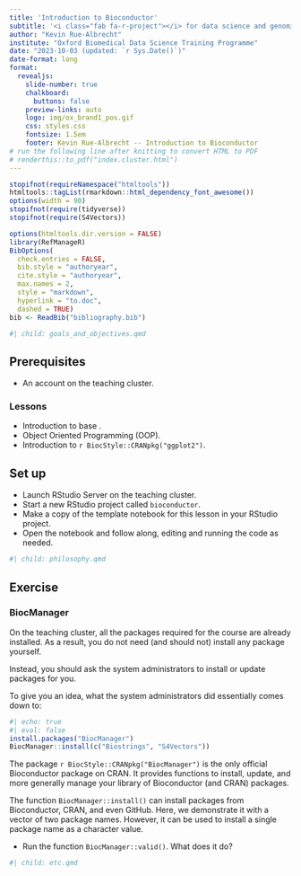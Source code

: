 ```yaml
---
title: 'Introduction to Bioconductor'
subtitle: '<i class="fab fa-r-project"></i> for data science and genomics'
author: "Kevin Rue-Albrecht"
institute: "Oxford Biomedical Data Science Training Programme"
date: "2023-10-03 (updated: `r Sys.Date()`)"
date-format: long
format:
  revealjs: 
    slide-number: true
    chalkboard: 
      buttons: false
    preview-links: auto
    logo: img/ox_brand1_pos.gif
    css: styles.css
    fontsize: 1.5em
    footer: Kevin Rue-Albrecht -- Introduction to Bioconductor
# run the following line after knitting to convert HTML to PDF
# renderthis::to_pdf("index.cluster.html")
---
```


```r
stopifnot(requireNamespace("htmltools"))
htmltools::tagList(rmarkdown::html_dependency_font_awesome())
options(width = 90)
stopifnot(require(tidyverse))
stopifnot(require(S4Vectors))
```

```r
options(htmltools.dir.version = FALSE)
library(RefManageR)
BibOptions(
  check.entries = FALSE,
  bib.style = "authoryear",
  cite.style = "authoryear",
  max.names = 2,
  style = "markdown",
  hyperlink = "to.doc",
  dashed = TRUE)
bib <- ReadBib("bibliography.bib")
```

```r
#| child: goals_and_objectives.qmd
```

## Prerequisites

- An account on the teaching cluster.

### Lessons

- Introduction to base <i class="fab fa-r-project"></i>.
- Object Oriented Programming (OOP).
- Introduction to `r BiocStyle::CRANpkg("ggplot2")`.

## Set up

- Launch RStudio Server on the teaching cluster.
- Start a new RStudio project called `bioconductor`.
- Make a copy of the template notebook for this lesson in your RStudio project.
- Open the notebook and follow along, editing and running the code as needed.

```r
#| child: philosophy.qmd
```

## Exercise

### BiocManager

On the teaching cluster, all the packages required for the course are already installed.
As a result, you do not need (and should not) install any package yourself.

Instead, you should ask the system administrators to install or update packages for you.

To give you an idea, what the system administrators did essentially comes down to:

```r
#| echo: true
#| eval: false
install.packages("BiocManager")
BiocManager::install(c("Biostrings", "S4Vectors"))
```

The package `r BiocStyle::CRANpkg("BiocManager")` is the only official Bioconductor package on CRAN.
It provides functions to install, update, and more generally manage your library of Bioconductor (and CRAN) packages.

The function `BiocManager::install()` can install packages from Bioconductor, CRAN, and even GitHub.
Here, we demonstrate it with a vector of two package names.
However, it can be used to install a single package name as a character value.

- Run the function `BiocManager::valid()`.
  What does it do?

```r
#| child: etc.qmd
```
